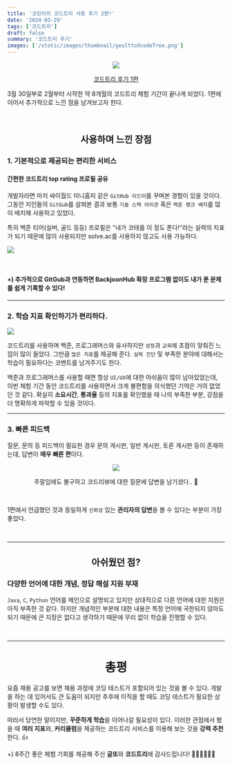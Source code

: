```yaml
---
title: '코린이의 코드트리 사용 후기 2편!'
date: '2024-03-29'
tags: ['코드트리']
draft: false
summary: '코드트리 후기'
images: ['/static/images/thumbnail/geulttoXcodeTree.png']
---
```


<center>

![](https://velog.velcdn.com/images/mintmin0320/post/44f31cf6-297c-43f7-ac9a-1692d4b3a903/image.png)

[코드트리 후기 1편](https://mintmin-dev-world.vercel.app/blog/20240302)

</center>

3월 30일부로 2월부터 시작한 약 8개월의 코드트리 체험 기간이 끝나게 되었다. 1편에 이어서 추가적으로 느낀 점을 남겨보고자 한다.

<br />

<center>

## 사용하며 느낀 장점

</center>

### 1. 기본적으로 제공되는 편리한 서비스

#### 간편한 코드트리 top rating 프로필 공유

개발자라면 마치 싸이월드 미니홈피 같은 `GitHub 리드미`를 꾸며본 경험이 있을 것이다. 그동안 지인들의 `GitGub`를 살펴본 결과 보통 `기술 스택 아이콘` 혹은 `백준 랭크 배지`를 많이 배치해 사용하고 있었다.

특히 백준 티어(실버, 골드 등등) 프로필은 "내가 코테를 이 정도 푼다!"라는 실력의 지표가 되기 때문에 많이 사용되지만 solve.ac를 사용하지 않고도 사용 가능하다.

![](https://velog.velcdn.com/images/mintmin0320/post/e84a4191-6ad5-40fe-a8b2-8e431d4e4b5e/image.png)

<br />

#### +) 추가적으로 GitGub과 연동하면 BackjoonHub 확장 프로그램 없이도 내가 푼 문제를 쉽게 기록할 수 있다!

<hr />

### 2. 학습 지표 확인하기가 편리하다.

![](https://velog.velcdn.com/images/mintmin0320/post/c7102532-2fc8-4553-8bde-64d8591b98c2/image.png)

코드트리를 사용하며 백준, 프로그래머스와 유사하지만 `성장`과 `교육`에 초점이 맞춰진 느낌이 많이 들었다. 그만큼 `많은 지표`를 제공해 준다. `실력 진단` 및 부족한 분야에 대해서는 학습이 필요하다는 코멘트를 남겨주기도 한다.

백준과 프로그래머스를 사용할 때면 항상 `UI/UX`에 대한 아쉬움이 많이 남아있었는데, 이번 체험 기간 동안 코드트리를 사용하면서 크게 불편함을 의식했던 기억은 거의 없었던 것 같다. 확실히 **소요시간**, **통과율** 등의 지표를 확인했을 때 나의 부족한 부분, 강점을 더 명확하게 파악할 수 있을 것이다.

<hr />

### 3. 빠른 피드백

질문, 문의 등 피드백이 필요한 경우 문의 게시판, 일반 게시판, 토론 게시판 등이 존재하는데, 답변이 **매우 빠른 편**이다.

<center>

![](https://velog.velcdn.com/images/mintmin0320/post/dce8d684-5d32-4ea2-ac86-590247d1c9c4/image.png)

주말임에도 불구하고 코드리뷰에 대한 질문에 답변을 남기셨다.. 👏

</center>

<br />

1편에서 언급했던 것과 동일하게 `신뢰성` 있는 **관리자의 답변**을 볼 수 있다는 부분이 가장 좋았다.

<br />
<hr />

<center>

## 아쉬웠던 점?

</center>

### 다양한 언어에 대한 개념, 정답 해설 지원 부재

`Java`, `C`, `Python` 언어를 메인으로 설명되고 있지만 상대적으로 다른 언어에 대한 지원은 아직 부족한 것 같다. 하지만 개념적인 부분에 대한 내용은 특정 언어에 국한되지 않아도 되기 때문에 큰 지장은 없다고 생각하기 때문에 무리 없이 학습을 진행할 수 있다.

<br />
<hr />

<center>

# 총평

</center>

요즘 채용 공고를 보면 채용 과정에 코딩 테스트가 포함되어 있는 것을 볼 수 있다. 개발을 하는 데 있어서도 큰 도움이 되지만 추후에 이직을 할 때도 코딩 테스트가 필요한 상황이 발생할 수도 있다.

따라서 당연한 말이지만, **꾸준하게 학습**을 이어나갈 필요성이 있다. 이러한 관점에서 봤을 때 **여러 지표**와, **커리큘럼**을 제공하는 코드트리 서비스를 이용해 보는 것을 **강력 추천**한다. 👍

+) 8주간 좋은 체험 기회를 제공해 주신 **글또**와 **코드트리**에 감사드립니다! 🙇🏻‍♂️🙇🏻‍♂️
